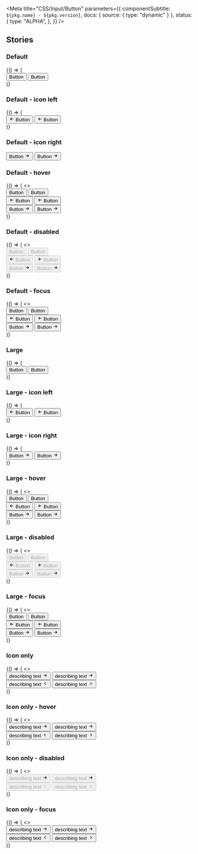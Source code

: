 
<Meta
  title="CSS/Input/Button"
  parameters={{
    componentSubtitle: `${pkg.name} - ${pkg.version}`,
    docs: { source: { type: "dynamic" } },
    status: {
      type: "ALPHA",
    },
  }}
/>

<Description markdown={readme} />

## Stories

### Default

<Canvas>
  <Story name="Default">
    {() => (
      <div class="denhaag-button-group">
        <button class="denhaag-button">Button</button>
        <button class="denhaag-button denhaag-button--secondary-action">Button</button>
      </div>
    )}
  </Story>
</Canvas>

### Default - icon left

<Canvas>
  <Story name="Default - icon left">
    {() => (
      <div class="denhaag-button-group">
        <button class="denhaag-button denhaag-button--start-icon">
          <span class="denhaag-button__icon">
            <svg
              width="1em"
              height="1em"
              viewBox="0 0 24 24"
              xmlns="http://www.w3.org/2000/svg"
              class="denhaag-icon"
              focusable="false"
              aria-hidden="true"
            >
              <path d="M11.707 18.707a1 1 0 01-1.414 0l-6-6a1 1 0 010-1.414l6-6a1 1 0 111.414 1.414L7.414 11H19a1 1 0 110 2H7.414l4.293 4.293a1 1 0 010 1.414z"></path>
            </svg>
          </span>
          Button
        </button>
        <button class="denhaag-button denhaag-button--secondary-action denhaag-button--start-icon">
          <span class="denhaag-button__icon">
            <svg
              width="1em"
              height="1em"
              viewBox="0 0 24 24"
              xmlns="http://www.w3.org/2000/svg"
              class="denhaag-icon"
              focusable="false"
              aria-hidden="true"
            >
              <path d="M11.707 18.707a1 1 0 01-1.414 0l-6-6a1 1 0 010-1.414l6-6a1 1 0 111.414 1.414L7.414 11H19a1 1 0 110 2H7.414l4.293 4.293a1 1 0 010 1.414z"></path>
            </svg>
          </span>
          Button
        </button>
      </div>
    )}
  </Story>
</Canvas>

### Default - icon right

<Canvas>
  <Story name="Default - icon right">
    <div class="denhaag-button-group">
      <button class="denhaag-button denhaag-button--end-icon">
        Button
        <span class="denhaag-button__icon">
          <svg
            width="1em"
            height="1em"
            viewBox="0 0 24 24"
            xmlns="http://www.w3.org/2000/svg"
            class="denhaag-icon"
            focusable="false"
            aria-hidden="true"
          >
            <path d="M12.293 5.293a1 1 0 011.414 0l6 6a1 1 0 010 1.414l-6 6a1 1 0 01-1.414-1.414L16.586 13H5a1 1 0 110-2h11.586l-4.293-4.293a1 1 0 010-1.414z"></path>
          </svg>
        </span>
      </button>
      <button class="denhaag-button denhaag-button--secondary-action denhaag-button--end-icon">
        Button
        <span class="denhaag-button__icon">
          <svg
            width="1em"
            height="1em"
            viewBox="0 0 24 24"
            xmlns="http://www.w3.org/2000/svg"
            class="denhaag-icon"
            focusable="false"
            aria-hidden="true"
          >
            <path d="M12.293 5.293a1 1 0 011.414 0l6 6a1 1 0 010 1.414l-6 6a1 1 0 01-1.414-1.414L16.586 13H5a1 1 0 110-2h11.586l-4.293-4.293a1 1 0 010-1.414z"></path>
          </svg>
        </span>
      </button>
    </div>
  </Story>
</Canvas>

### Default - hover

<Canvas>
  <Story name="Default - hover">
    {() => (
      <>
        <div class="denhaag-button-group">
          <button class="denhaag-button denhaag-button--hover">Button</button>
          <button class="denhaag-button denhaag-button--secondary-action denhaag-button--hover">Button</button>
        </div>
        <div class="denhaag-button-group">
          <button class="denhaag-button denhaag-button--start-icon denhaag-button--hover">
            <span class="denhaag-button__icon">
              <svg
                width="1em"
                height="1em"
                viewBox="0 0 24 24"
                xmlns="http://www.w3.org/2000/svg"
                class="denhaag-icon"
                focusable="false"
                aria-hidden="true"
              >
                <path d="M11.707 18.707a1 1 0 01-1.414 0l-6-6a1 1 0 010-1.414l6-6a1 1 0 111.414 1.414L7.414 11H19a1 1 0 110 2H7.414l4.293 4.293a1 1 0 010 1.414z"></path>
              </svg>
            </span>
            Button
          </button>
          <button class="denhaag-button denhaag-button--secondary-action denhaag-button--start-icon denhaag-button--hover">
            <span class="denhaag-button__icon">
              <svg
                width="1em"
                height="1em"
                viewBox="0 0 24 24"
                xmlns="http://www.w3.org/2000/svg"
                class="denhaag-icon"
                focusable="false"
                aria-hidden="true"
              >
                <path d="M11.707 18.707a1 1 0 01-1.414 0l-6-6a1 1 0 010-1.414l6-6a1 1 0 111.414 1.414L7.414 11H19a1 1 0 110 2H7.414l4.293 4.293a1 1 0 010 1.414z"></path>
              </svg>
            </span>
            Button
          </button>
        </div>
        <div class="denhaag-button-group">
          <button class="denhaag-button denhaag-button--end-icon denhaag-button--hover">
            Button
            <span class="denhaag-button__icon">
              <svg
                width="1em"
                height="1em"
                viewBox="0 0 24 24"
                xmlns="http://www.w3.org/2000/svg"
                class="denhaag-icon"
                focusable="false"
                aria-hidden="true"
              >
                <path d="M12.293 5.293a1 1 0 011.414 0l6 6a1 1 0 010 1.414l-6 6a1 1 0 01-1.414-1.414L16.586 13H5a1 1 0 110-2h11.586l-4.293-4.293a1 1 0 010-1.414z"></path>
              </svg>
            </span>
          </button>
          <button class="denhaag-button denhaag-button--secondary-action denhaag-button--end-icon denhaag-button--hover">
            Button
            <span class="denhaag-button__icon">
              <svg
                width="1em"
                height="1em"
                viewBox="0 0 24 24"
                xmlns="http://www.w3.org/2000/svg"
                class="denhaag-icon"
                focusable="false"
                aria-hidden="true"
              >
                <path d="M12.293 5.293a1 1 0 011.414 0l6 6a1 1 0 010 1.414l-6 6a1 1 0 01-1.414-1.414L16.586 13H5a1 1 0 110-2h11.586l-4.293-4.293a1 1 0 010-1.414z"></path>
              </svg>
            </span>
          </button>
        </div>
      </>
    )}
  </Story>
</Canvas>

### Default - disabled

<Canvas>
  <Story name="Default - disabled">
    {() => (
      <>
        <div class="denhaag-button-group">
          <button disabled class="denhaag-button denhaag-button--disabled">
            Button
          </button>
          <button disabled class="denhaag-button denhaag-button--secondary-action denhaag-button--disabled">
            Button
          </button>
        </div>
        <div class="denhaag-button-group">
          <button disabled class="denhaag-button denhaag-button--start-icon denhaag-button--disabled">
            <span class="denhaag-button__icon">
              <svg
                width="1em"
                height="1em"
                viewBox="0 0 24 24"
                xmlns="http://www.w3.org/2000/svg"
                class="denhaag-icon"
                focusable="false"
                aria-hidden="true"
              >
                <path d="M11.707 18.707a1 1 0 01-1.414 0l-6-6a1 1 0 010-1.414l6-6a1 1 0 111.414 1.414L7.414 11H19a1 1 0 110 2H7.414l4.293 4.293a1 1 0 010 1.414z"></path>
              </svg>
            </span>
            Button
          </button>
          <button
            disabled
            class="denhaag-button denhaag-button--secondary-action denhaag-button--start-icon denhaag-button--disabled"
          >
            <span class="denhaag-button__icon">
              <svg
                width="1em"
                height="1em"
                viewBox="0 0 24 24"
                xmlns="http://www.w3.org/2000/svg"
                class="denhaag-icon"
                focusable="false"
                aria-hidden="true"
              >
                <path d="M11.707 18.707a1 1 0 01-1.414 0l-6-6a1 1 0 010-1.414l6-6a1 1 0 111.414 1.414L7.414 11H19a1 1 0 110 2H7.414l4.293 4.293a1 1 0 010 1.414z"></path>
              </svg>
            </span>
            Button
          </button>
        </div>
        <div class="denhaag-button-group">
          <button disabled class="denhaag-button denhaag-button--end-icon denhaag-button--disabled">
            Button
            <span class="denhaag-button__icon">
              <svg
                width="1em"
                height="1em"
                viewBox="0 0 24 24"
                xmlns="http://www.w3.org/2000/svg"
                class="denhaag-icon"
                focusable="false"
                aria-hidden="true"
              >
                <path d="M12.293 5.293a1 1 0 011.414 0l6 6a1 1 0 010 1.414l-6 6a1 1 0 01-1.414-1.414L16.586 13H5a1 1 0 110-2h11.586l-4.293-4.293a1 1 0 010-1.414z"></path>
              </svg>
            </span>
          </button>
          <button
            disabled
            class="denhaag-button denhaag-button--secondary-action denhaag-button--end-icon denhaag-button--disabled"
          >
            Button
            <span class="denhaag-button__icon">
              <svg
                width="1em"
                height="1em"
                viewBox="0 0 24 24"
                xmlns="http://www.w3.org/2000/svg"
                class="denhaag-icon"
                focusable="false"
                aria-hidden="true"
              >
                <path d="M12.293 5.293a1 1 0 011.414 0l6 6a1 1 0 010 1.414l-6 6a1 1 0 01-1.414-1.414L16.586 13H5a1 1 0 110-2h11.586l-4.293-4.293a1 1 0 010-1.414z"></path>
              </svg>
            </span>
          </button>
        </div>
      </>
    )}
  </Story>
</Canvas>

### Default - focus

<Canvas>
  <Story name="Default - focus">
    {() => (
      <>
        <div class="denhaag-button-group">
          <button class="denhaag-button denhaag-button--focus">Button</button>
          <button class="denhaag-button denhaag-button--secondary-action denhaag-button--focus">Button</button>
        </div>
        <div class="denhaag-button-group">
          <button class="denhaag-button denhaag-button--start-icon denhaag-button--focus">
            <span class="denhaag-button__icon">
              <svg
                width="1em"
                height="1em"
                viewBox="0 0 24 24"
                xmlns="http://www.w3.org/2000/svg"
                class="denhaag-icon"
                focusable="false"
                aria-hidden="true"
              >
                <path d="M11.707 18.707a1 1 0 01-1.414 0l-6-6a1 1 0 010-1.414l6-6a1 1 0 111.414 1.414L7.414 11H19a1 1 0 110 2H7.414l4.293 4.293a1 1 0 010 1.414z"></path>
              </svg>
            </span>
            Button
          </button>
          <button class="denhaag-button denhaag-button--secondary-action denhaag-button--start-icon denhaag-button--focus">
            <span class="denhaag-button__icon">
              <svg
                width="1em"
                height="1em"
                viewBox="0 0 24 24"
                xmlns="http://www.w3.org/2000/svg"
                class="denhaag-icon"
                focusable="false"
                aria-hidden="true"
              >
                <path d="M11.707 18.707a1 1 0 01-1.414 0l-6-6a1 1 0 010-1.414l6-6a1 1 0 111.414 1.414L7.414 11H19a1 1 0 110 2H7.414l4.293 4.293a1 1 0 010 1.414z"></path>
              </svg>
            </span>
            Button
          </button>
        </div>
        <div class="denhaag-button-group">
          <button class="denhaag-button denhaag-button--end-icon denhaag-button--focus">
            Button
            <span class="denhaag-button__icon">
              <svg
                width="1em"
                height="1em"
                viewBox="0 0 24 24"
                xmlns="http://www.w3.org/2000/svg"
                class="denhaag-icon"
                focusable="false"
                aria-hidden="true"
              >
                <path d="M12.293 5.293a1 1 0 011.414 0l6 6a1 1 0 010 1.414l-6 6a1 1 0 01-1.414-1.414L16.586 13H5a1 1 0 110-2h11.586l-4.293-4.293a1 1 0 010-1.414z"></path>
              </svg>
            </span>
          </button>
          <button class="denhaag-button denhaag-button--secondary-action denhaag-button--end-icon denhaag-button--focus">
            Button
            <span class="denhaag-button__icon">
              <svg
                width="1em"
                height="1em"
                viewBox="0 0 24 24"
                xmlns="http://www.w3.org/2000/svg"
                class="denhaag-icon"
                focusable="false"
                aria-hidden="true"
              >
                <path d="M12.293 5.293a1 1 0 011.414 0l6 6a1 1 0 010 1.414l-6 6a1 1 0 01-1.414-1.414L16.586 13H5a1 1 0 110-2h11.586l-4.293-4.293a1 1 0 010-1.414z"></path>
              </svg>
            </span>
          </button>
        </div>
      </>
    )}
  </Story>
</Canvas>

### Large

<Canvas>
  <Story name="Large">
    {() => (
      <div class="denhaag-button-group">
        <button class="denhaag-button denhaag-button--large">Button</button>
        <button class="denhaag-button denhaag-button--large denhaag-button--secondary-action">Button</button>
      </div>
    )}
  </Story>
</Canvas>

### Large - icon left

<Canvas>
  <Story name="Large - icon left">
    {() => (
      <div class="denhaag-button-group">
        <button class="denhaag-button denhaag-button--large denhaag-button--start-icon">
          <span class="denhaag-button__icon">
            <svg
              width="1em"
              height="1em"
              viewBox="0 0 24 24"
              xmlns="http://www.w3.org/2000/svg"
              class="denhaag-icon"
              focusable="false"
              aria-hidden="true"
            >
              <path d="M11.707 18.707a1 1 0 01-1.414 0l-6-6a1 1 0 010-1.414l6-6a1 1 0 111.414 1.414L7.414 11H19a1 1 0 110 2H7.414l4.293 4.293a1 1 0 010 1.414z"></path>
            </svg>
          </span>
          Button
        </button>
        <button class="denhaag-button denhaag-button--large denhaag-button--secondary-action denhaag-button--start-icon">
          <span class="denhaag-button__icon">
            <svg
              width="1em"
              height="1em"
              viewBox="0 0 24 24"
              xmlns="http://www.w3.org/2000/svg"
              class="denhaag-icon"
              focusable="false"
              aria-hidden="true"
            >
              <path d="M11.707 18.707a1 1 0 01-1.414 0l-6-6a1 1 0 010-1.414l6-6a1 1 0 111.414 1.414L7.414 11H19a1 1 0 110 2H7.414l4.293 4.293a1 1 0 010 1.414z"></path>
            </svg>
          </span>
          Button
        </button>
      </div>
    )}
  </Story>
</Canvas>

### Large - icon right

<Canvas>
  <Story name="Large - icon right">
    {() => (
      <div class="denhaag-button-group">
        <button class="denhaag-button denhaag-button--large denhaag-button--end-icon">
          Button
          <span class="denhaag-button__icon">
            <svg
              width="1em"
              height="1em"
              viewBox="0 0 24 24"
              xmlns="http://www.w3.org/2000/svg"
              class="denhaag-icon"
              focusable="false"
              aria-hidden="true"
            >
              <path d="M12.293 5.293a1 1 0 011.414 0l6 6a1 1 0 010 1.414l-6 6a1 1 0 01-1.414-1.414L16.586 13H5a1 1 0 110-2h11.586l-4.293-4.293a1 1 0 010-1.414z"></path>
            </svg>
          </span>
        </button>
        <button class="denhaag-button denhaag-button--large denhaag-button--secondary-action denhaag-button--end-icon">
          Button
          <span class="denhaag-button__icon">
            <svg
              width="1em"
              height="1em"
              viewBox="0 0 24 24"
              xmlns="http://www.w3.org/2000/svg"
              class="denhaag-icon"
              focusable="false"
              aria-hidden="true"
            >
              <path d="M12.293 5.293a1 1 0 011.414 0l6 6a1 1 0 010 1.414l-6 6a1 1 0 01-1.414-1.414L16.586 13H5a1 1 0 110-2h11.586l-4.293-4.293a1 1 0 010-1.414z"></path>
            </svg>
          </span>
        </button>
      </div>
    )}
  </Story>
</Canvas>

### Large - hover

<Canvas>
  <Story name="Large - hover">
    {() => (
      <>
        <div class="denhaag-button-group">
          <button class="denhaag-button denhaag-button--large denhaag-button--hover">Button</button>
          <button class="denhaag-button denhaag-button--large denhaag-button--secondary-action denhaag-button--hover">
            Button
          </button>
        </div>
        <div class="denhaag-button-group">
          <button class="denhaag-button denhaag-button--large denhaag-button--start-icon denhaag-button--hover">
            <span class="denhaag-button__icon">
              <svg
                width="1em"
                height="1em"
                viewBox="0 0 24 24"
                xmlns="http://www.w3.org/2000/svg"
                class="denhaag-icon"
                focusable="false"
                aria-hidden="true"
              >
                <path d="M11.707 18.707a1 1 0 01-1.414 0l-6-6a1 1 0 010-1.414l6-6a1 1 0 111.414 1.414L7.414 11H19a1 1 0 110 2H7.414l4.293 4.293a1 1 0 010 1.414z"></path>
              </svg>
            </span>
            Button
          </button>
          <button class="denhaag-button denhaag-button--large denhaag-button--secondary-action denhaag-button--start-icon denhaag-button--hover">
            <span class="denhaag-button__icon">
              <svg
                width="1em"
                height="1em"
                viewBox="0 0 24 24"
                xmlns="http://www.w3.org/2000/svg"
                class="denhaag-icon"
                focusable="false"
                aria-hidden="true"
              >
                <path d="M11.707 18.707a1 1 0 01-1.414 0l-6-6a1 1 0 010-1.414l6-6a1 1 0 111.414 1.414L7.414 11H19a1 1 0 110 2H7.414l4.293 4.293a1 1 0 010 1.414z"></path>
              </svg>
            </span>
            Button
          </button>
        </div>
        <div class="denhaag-button-group">
          <button class="denhaag-button denhaag-button--large denhaag-button--end-icon denhaag-button--hover">
            Button
            <span class="denhaag-button__icon">
              <svg
                width="1em"
                height="1em"
                viewBox="0 0 24 24"
                xmlns="http://www.w3.org/2000/svg"
                class="denhaag-icon"
                focusable="false"
                aria-hidden="true"
              >
                <path d="M12.293 5.293a1 1 0 011.414 0l6 6a1 1 0 010 1.414l-6 6a1 1 0 01-1.414-1.414L16.586 13H5a1 1 0 110-2h11.586l-4.293-4.293a1 1 0 010-1.414z"></path>
              </svg>
            </span>
          </button>
          <button class="denhaag-button denhaag-button--large denhaag-button--secondary-action denhaag-button--end-icon denhaag-button--hover">
            Button
            <span class="denhaag-button__icon">
              <svg
                width="1em"
                height="1em"
                viewBox="0 0 24 24"
                xmlns="http://www.w3.org/2000/svg"
                class="denhaag-icon"
                focusable="false"
                aria-hidden="true"
              >
                <path d="M12.293 5.293a1 1 0 011.414 0l6 6a1 1 0 010 1.414l-6 6a1 1 0 01-1.414-1.414L16.586 13H5a1 1 0 110-2h11.586l-4.293-4.293a1 1 0 010-1.414z"></path>
              </svg>
            </span>
          </button>
        </div>
      </>
    )}
  </Story>
</Canvas>

### Large - disabled

<Canvas>
  <Story name="Large - disabled">
    {() => (
      <>
        <div class="denhaag-button-group">
          <button disabled class="denhaag-button denhaag-button--large denhaag-button--disabled">
            Button
          </button>
          <button
            disabled
            class="denhaag-button denhaag-button--large denhaag-button--secondary-action denhaag-button--disabled"
          >
            Button
          </button>
        </div>
        <div class="denhaag-button-group">
          <button
            disabled
            class="denhaag-button denhaag-button--large denhaag-button--start-icon denhaag-button--disabled"
          >
            <span class="denhaag-button__icon">
              <svg
                width="1em"
                height="1em"
                viewBox="0 0 24 24"
                xmlns="http://www.w3.org/2000/svg"
                class="denhaag-icon"
                focusable="false"
                aria-hidden="true"
              >
                <path d="M11.707 18.707a1 1 0 01-1.414 0l-6-6a1 1 0 010-1.414l6-6a1 1 0 111.414 1.414L7.414 11H19a1 1 0 110 2H7.414l4.293 4.293a1 1 0 010 1.414z"></path>
              </svg>
            </span>
            Button
          </button>
          <button
            disabled
            class="denhaag-button denhaag-button--large denhaag-button--secondary-action denhaag-button--start-icon denhaag-button--disabled"
          >
            <span class="denhaag-button__icon">
              <svg
                width="1em"
                height="1em"
                viewBox="0 0 24 24"
                xmlns="http://www.w3.org/2000/svg"
                class="denhaag-icon"
                focusable="false"
                aria-hidden="true"
              >
                <path d="M11.707 18.707a1 1 0 01-1.414 0l-6-6a1 1 0 010-1.414l6-6a1 1 0 111.414 1.414L7.414 11H19a1 1 0 110 2H7.414l4.293 4.293a1 1 0 010 1.414z"></path>
              </svg>
            </span>
            Button
          </button>
        </div>
        <div class="denhaag-button-group">
          <button
            disabled
            class="denhaag-button denhaag-button--large denhaag-button--end-icon denhaag-button--disabled"
          >
            Button
            <span class="denhaag-button__icon">
              <svg
                width="1em"
                height="1em"
                viewBox="0 0 24 24"
                xmlns="http://www.w3.org/2000/svg"
                class="denhaag-icon"
                focusable="false"
                aria-hidden="true"
              >
                <path d="M12.293 5.293a1 1 0 011.414 0l6 6a1 1 0 010 1.414l-6 6a1 1 0 01-1.414-1.414L16.586 13H5a1 1 0 110-2h11.586l-4.293-4.293a1 1 0 010-1.414z"></path>
              </svg>
            </span>
          </button>
          <button
            disabled
            class="denhaag-button denhaag-button--large denhaag-button--secondary-action denhaag-button--end-icon denhaag-button--disabled"
          >
            Button
            <span class="denhaag-button__icon">
              <svg
                width="1em"
                height="1em"
                viewBox="0 0 24 24"
                xmlns="http://www.w3.org/2000/svg"
                class="denhaag-icon"
                focusable="false"
                aria-hidden="true"
              >
                <path d="M12.293 5.293a1 1 0 011.414 0l6 6a1 1 0 010 1.414l-6 6a1 1 0 01-1.414-1.414L16.586 13H5a1 1 0 110-2h11.586l-4.293-4.293a1 1 0 010-1.414z"></path>
              </svg>
            </span>
          </button>
        </div>
      </>
    )}
  </Story>
</Canvas>

### Large - focus

<Canvas>
  <Story name="Large - focus">
    {() => (
      <>
        <div class="denhaag-button-group">
          <button class="denhaag-button denhaag-button--large denhaag-button--focus">Button</button>
          <button class="denhaag-button denhaag-button--large denhaag-button--secondary-action denhaag-button--focus">
            Button
          </button>
        </div>
        <div class="denhaag-button-group">
          <button class="denhaag-button denhaag-button--large denhaag-button--start-icon denhaag-button--focus">
            <span class="denhaag-button__icon">
              <svg
                width="1em"
                height="1em"
                viewBox="0 0 24 24"
                xmlns="http://www.w3.org/2000/svg"
                class="denhaag-icon"
                focusable="false"
                aria-hidden="true"
              >
                <path d="M11.707 18.707a1 1 0 01-1.414 0l-6-6a1 1 0 010-1.414l6-6a1 1 0 111.414 1.414L7.414 11H19a1 1 0 110 2H7.414l4.293 4.293a1 1 0 010 1.414z"></path>
              </svg>
            </span>
            Button
          </button>
          <button class="denhaag-button denhaag-button--large denhaag-button--secondary-action denhaag-button--start-icon denhaag-button--focus">
            <span class="denhaag-button__icon">
              <svg
                width="1em"
                height="1em"
                viewBox="0 0 24 24"
                xmlns="http://www.w3.org/2000/svg"
                class="denhaag-icon"
                focusable="false"
                aria-hidden="true"
              >
                <path d="M11.707 18.707a1 1 0 01-1.414 0l-6-6a1 1 0 010-1.414l6-6a1 1 0 111.414 1.414L7.414 11H19a1 1 0 110 2H7.414l4.293 4.293a1 1 0 010 1.414z"></path>
              </svg>
            </span>
            Button
          </button>
        </div>
        <div class="denhaag-button-group">
          <button class="denhaag-button denhaag-button--large denhaag-button--end-icon denhaag-button--focus">
            Button
            <span class="denhaag-button__icon">
              <svg
                width="1em"
                height="1em"
                viewBox="0 0 24 24"
                xmlns="http://www.w3.org/2000/svg"
                class="denhaag-icon"
                focusable="false"
                aria-hidden="true"
              >
                <path d="M12.293 5.293a1 1 0 011.414 0l6 6a1 1 0 010 1.414l-6 6a1 1 0 01-1.414-1.414L16.586 13H5a1 1 0 110-2h11.586l-4.293-4.293a1 1 0 010-1.414z"></path>
              </svg>
            </span>
          </button>
          <button class="denhaag-button denhaag-button--large denhaag-button--secondary-action denhaag-button--end-icon denhaag-button--focus">
            Button
            <span class="denhaag-button__icon">
              <svg
                width="1em"
                height="1em"
                viewBox="0 0 24 24"
                xmlns="http://www.w3.org/2000/svg"
                class="denhaag-icon"
                focusable="false"
                aria-hidden="true"
              >
                <path d="M12.293 5.293a1 1 0 011.414 0l6 6a1 1 0 010 1.414l-6 6a1 1 0 01-1.414-1.414L16.586 13H5a1 1 0 110-2h11.586l-4.293-4.293a1 1 0 010-1.414z"></path>
              </svg>
            </span>
          </button>
        </div>
      </>
    )}
  </Story>
</Canvas>

### Icon only

<Canvas>
  <Story name="Icon only">
    {() => (
      <>
        <div class="denhaag-button-group">
          <button class="denhaag-button denhaag-button--icon-only">
            <span class="denhaag-button__sr-only">describing text</span>
            <span class="denhaag-button__icon">
              <svg
                width="1em"
                height="1em"
                viewBox="0 0 24 24"
                xmlns="http://www.w3.org/2000/svg"
                class="denhaag-icon"
                focusable="false"
                aria-hidden="true"
              >
                <path d="M12.293 5.293a1 1 0 011.414 0l6 6a1 1 0 010 1.414l-6 6a1 1 0 01-1.414-1.414L16.586 13H5a1 1 0 110-2h11.586l-4.293-4.293a1 1 0 010-1.414z"></path>
              </svg>
            </span>
          </button>
          <button class="denhaag-button denhaag-button--secondary-action denhaag-button--icon-only">
            <span class="denhaag-button__sr-only">describing text</span>
            <span class="denhaag-button__icon">
              <svg
                width="1em"
                height="1em"
                viewBox="0 0 24 24"
                xmlns="http://www.w3.org/2000/svg"
                class="denhaag-icon"
                focusable="false"
                aria-hidden="true"
              >
                <path d="M12.293 5.293a1 1 0 011.414 0l6 6a1 1 0 010 1.414l-6 6a1 1 0 01-1.414-1.414L16.586 13H5a1 1 0 110-2h11.586l-4.293-4.293a1 1 0 010-1.414z"></path>
              </svg>
            </span>
          </button>
        </div>
        <div class="denhaag-button-group">
          <button class="denhaag-button denhaag-button--icon-only">
            <span class="denhaag-button__sr-only">describing text</span>
            <span class="denhaag-button__icon">
              <svg
                width="1em"
                height="1em"
                viewBox="0 0 20 20"
                xmlns="http://www.w3.org/2000/svg"
                class="denhaag-icon"
                focusable="false"
                aria-hidden="true"
              >
                <path
                  d="M12.2559 4.41009C12.5814 4.73553 12.5814 5.26317 12.2559 5.5886L7.84518 9.99935L12.2559 14.4101C12.5814 14.7355 12.5814 15.2632 12.2559 15.5886C11.9305 15.914 11.4028 15.914 11.0774 15.5886L6.07741 10.5886C5.75197 10.2632 5.75197 9.73553 6.07741 9.41009L11.0774 4.41009C11.4028 4.08466 11.9305 4.08466 12.2559 4.41009Z"
                  fill="currentColor"
                />
              </svg>
            </span>
          </button>
          <button class="denhaag-button denhaag-button--icon-only">
            <span class="denhaag-button__sr-only">describing text</span>
            <span class="denhaag-button__icon">
              <svg
                width="1em"
                height="1em"
                viewBox="0 0 20 20"
                xmlns="http://www.w3.org/2000/svg"
                class="denhaag-icon"
                focusable="false"
                aria-hidden="true"
              >
                <path
                  d="M7.74408 15.5899C7.41864 15.2645 7.41864 14.7368 7.74408 14.4114L12.1548 10.0007L7.74408 5.58991C7.41864 5.26447 7.41864 4.73683 7.74408 4.4114C8.06951 4.08596 8.59715 4.08596 8.92259 4.4114L13.9226 9.4114C14.248 9.73683 14.248 10.2645 13.9226 10.5899L8.92259 15.5899C8.59715 15.9153 8.06951 15.9153 7.74408 15.5899Z"
                  fill="currentColor"
                />
              </svg>
            </span>
          </button>
        </div>
      </>
    )}
  </Story>
</Canvas>

### Icon only - hover

<Canvas>
  <Story name="Icon only - hover">
    {() => (
      <>
        <div class="denhaag-button-group">
          <button class="denhaag-button denhaag-button--icon-only denhaag-button--hover">
            <span class="denhaag-button__sr-only">describing text</span>
            <span class="denhaag-button__icon">
              <svg
                width="1em"
                height="1em"
                viewBox="0 0 24 24"
                xmlns="http://www.w3.org/2000/svg"
                class="denhaag-icon"
                focusable="false"
                aria-hidden="true"
              >
                <path d="M12.293 5.293a1 1 0 011.414 0l6 6a1 1 0 010 1.414l-6 6a1 1 0 01-1.414-1.414L16.586 13H5a1 1 0 110-2h11.586l-4.293-4.293a1 1 0 010-1.414z"></path>
              </svg>
            </span>
          </button>
          <button class="denhaag-button denhaag-button--secondary-action denhaag-button--icon-only denhaag-button--hover">
            <span class="denhaag-button__sr-only">describing text</span>
            <span class="denhaag-button__icon">
              <svg
                width="1em"
                height="1em"
                viewBox="0 0 24 24"
                xmlns="http://www.w3.org/2000/svg"
                class="denhaag-icon"
                focusable="false"
                aria-hidden="true"
              >
                <path d="M12.293 5.293a1 1 0 011.414 0l6 6a1 1 0 010 1.414l-6 6a1 1 0 01-1.414-1.414L16.586 13H5a1 1 0 110-2h11.586l-4.293-4.293a1 1 0 010-1.414z"></path>
              </svg>
            </span>
          </button>
        </div>
        <div class="denhaag-button-group">
          <button class="denhaag-button denhaag-button--icon-only denhaag-button--hover">
            <span class="denhaag-button__sr-only">describing text</span>
            <span class="denhaag-button__icon">
              <svg
                width="1em"
                height="1em"
                viewBox="0 0 20 20"
                xmlns="http://www.w3.org/2000/svg"
                class="denhaag-icon"
                focusable="false"
                aria-hidden="true"
              >
                <path
                  d="M12.2559 4.41009C12.5814 4.73553 12.5814 5.26317 12.2559 5.5886L7.84518 9.99935L12.2559 14.4101C12.5814 14.7355 12.5814 15.2632 12.2559 15.5886C11.9305 15.914 11.4028 15.914 11.0774 15.5886L6.07741 10.5886C5.75197 10.2632 5.75197 9.73553 6.07741 9.41009L11.0774 4.41009C11.4028 4.08466 11.9305 4.08466 12.2559 4.41009Z"
                  fill="currentColor"
                />
              </svg>
            </span>
          </button>
          <button class="denhaag-button denhaag-button--icon-only denhaag-button--hover">
            <span class="denhaag-button__sr-only">describing text</span>
            <span class="denhaag-button__icon">
              <svg
                width="1em"
                height="1em"
                viewBox="0 0 20 20"
                xmlns="http://www.w3.org/2000/svg"
                class="denhaag-icon"
                focusable="false"
                aria-hidden="true"
              >
                <path
                  d="M7.74408 15.5899C7.41864 15.2645 7.41864 14.7368 7.74408 14.4114L12.1548 10.0007L7.74408 5.58991C7.41864 5.26447 7.41864 4.73683 7.74408 4.4114C8.06951 4.08596 8.59715 4.08596 8.92259 4.4114L13.9226 9.4114C14.248 9.73683 14.248 10.2645 13.9226 10.5899L8.92259 15.5899C8.59715 15.9153 8.06951 15.9153 7.74408 15.5899Z"
                  fill="currentColor"
                />
              </svg>
            </span>
          </button>
        </div>
      </>
    )}
  </Story>
</Canvas>

### Icon only - disabled

<Canvas>
  <Story name="Icon only - disabled">
    {() => (
      <>
        <div class="denhaag-button-group">
          <button disabled class="denhaag-button denhaag-button--icon-only denhaag-button--disabled">
            <span class="denhaag-button__sr-only">describing text</span>
            <span class="denhaag-button__icon">
              <svg
                width="1em"
                height="1em"
                viewBox="0 0 24 24"
                xmlns="http://www.w3.org/2000/svg"
                class="denhaag-icon"
                focusable="false"
                aria-hidden="true"
              >
                <path d="M12.293 5.293a1 1 0 011.414 0l6 6a1 1 0 010 1.414l-6 6a1 1 0 01-1.414-1.414L16.586 13H5a1 1 0 110-2h11.586l-4.293-4.293a1 1 0 010-1.414z"></path>
              </svg>
            </span>
          </button>
          <button
            disabled
            class="denhaag-button denhaag-button--secondary-action denhaag-button--icon-only denhaag-button--disabled"
          >
            <span class="denhaag-button__sr-only">describing text</span>
            <span class="denhaag-button__icon">
              <svg
                width="1em"
                height="1em"
                viewBox="0 0 24 24"
                xmlns="http://www.w3.org/2000/svg"
                class="denhaag-icon"
                focusable="false"
                aria-hidden="true"
              >
                <path d="M12.293 5.293a1 1 0 011.414 0l6 6a1 1 0 010 1.414l-6 6a1 1 0 01-1.414-1.414L16.586 13H5a1 1 0 110-2h11.586l-4.293-4.293a1 1 0 010-1.414z"></path>
              </svg>
            </span>
          </button>
        </div>
        <div class="denhaag-button-group">
          <button disabled class="denhaag-button denhaag-button--icon-only denhaag-button--disabled">
            <span class="denhaag-button__sr-only">describing text</span>
            <span class="denhaag-button__icon">
              <svg
                width="1em"
                height="1em"
                viewBox="0 0 20 20"
                xmlns="http://www.w3.org/2000/svg"
                class="denhaag-icon"
                focusable="false"
                aria-hidden="true"
              >
                <path
                  d="M12.2559 4.41009C12.5814 4.73553 12.5814 5.26317 12.2559 5.5886L7.84518 9.99935L12.2559 14.4101C12.5814 14.7355 12.5814 15.2632 12.2559 15.5886C11.9305 15.914 11.4028 15.914 11.0774 15.5886L6.07741 10.5886C5.75197 10.2632 5.75197 9.73553 6.07741 9.41009L11.0774 4.41009C11.4028 4.08466 11.9305 4.08466 12.2559 4.41009Z"
                  fill="currentColor"
                />
              </svg>
            </span>
          </button>
          <button disabled class="denhaag-button denhaag-button--icon-only denhaag-button--disabled">
            <span class="denhaag-button__sr-only">describing text</span>
            <span class="denhaag-button__icon">
              <svg
                width="1em"
                height="1em"
                viewBox="0 0 20 20"
                xmlns="http://www.w3.org/2000/svg"
                class="denhaag-icon"
                focusable="false"
                aria-hidden="true"
              >
                <path
                  d="M7.74408 15.5899C7.41864 15.2645 7.41864 14.7368 7.74408 14.4114L12.1548 10.0007L7.74408 5.58991C7.41864 5.26447 7.41864 4.73683 7.74408 4.4114C8.06951 4.08596 8.59715 4.08596 8.92259 4.4114L13.9226 9.4114C14.248 9.73683 14.248 10.2645 13.9226 10.5899L8.92259 15.5899C8.59715 15.9153 8.06951 15.9153 7.74408 15.5899Z"
                  fill="currentColor"
                />
              </svg>
            </span>
          </button>
        </div>
      </>
    )}
  </Story>
</Canvas>

### Icon only - focus

<Canvas>
  <Story name="Icon only - focus">
    {() => (
      <>
        <div class="denhaag-button-group">
          <button class="denhaag-button denhaag-button--icon-only denhaag-button--focus">
            <span class="denhaag-button__sr-only">describing text</span>
            <span class="denhaag-button__icon">
              <svg
                width="1em"
                height="1em"
                viewBox="0 0 24 24"
                xmlns="http://www.w3.org/2000/svg"
                class="denhaag-icon"
                focusable="false"
                aria-hidden="true"
              >
                <path d="M12.293 5.293a1 1 0 011.414 0l6 6a1 1 0 010 1.414l-6 6a1 1 0 01-1.414-1.414L16.586 13H5a1 1 0 110-2h11.586l-4.293-4.293a1 1 0 010-1.414z"></path>
              </svg>
            </span>
          </button>
          <button class="denhaag-button denhaag-button--secondary-action denhaag-button--icon-only denhaag-button--focus">
            <span class="denhaag-button__sr-only">describing text</span>
            <span class="denhaag-button__icon">
              <svg
                width="1em"
                height="1em"
                viewBox="0 0 24 24"
                xmlns="http://www.w3.org/2000/svg"
                class="denhaag-icon"
                focusable="false"
                aria-hidden="true"
              >
                <path d="M12.293 5.293a1 1 0 011.414 0l6 6a1 1 0 010 1.414l-6 6a1 1 0 01-1.414-1.414L16.586 13H5a1 1 0 110-2h11.586l-4.293-4.293a1 1 0 010-1.414z"></path>
              </svg>
            </span>
          </button>
        </div>
        <div class="denhaag-button-group">
          <button class="denhaag-button denhaag-button--icon-only denhaag-button--focus">
            <span class="denhaag-button__sr-only">describing text</span>
            <span class="denhaag-button__icon">
              <svg
                width="1em"
                height="1em"
                viewBox="0 0 20 20"
                xmlns="http://www.w3.org/2000/svg"
                class="denhaag-icon"
                focusable="false"
                aria-hidden="true"
              >
                <path
                  d="M12.2559 4.41009C12.5814 4.73553 12.5814 5.26317 12.2559 5.5886L7.84518 9.99935L12.2559 14.4101C12.5814 14.7355 12.5814 15.2632 12.2559 15.5886C11.9305 15.914 11.4028 15.914 11.0774 15.5886L6.07741 10.5886C5.75197 10.2632 5.75197 9.73553 6.07741 9.41009L11.0774 4.41009C11.4028 4.08466 11.9305 4.08466 12.2559 4.41009Z"
                  fill="currentColor"
                />
              </svg>
            </span>
          </button>
          <button class="denhaag-button denhaag-button--icon-only denhaag-button--focus">
            <span class="denhaag-button__sr-only">describing text</span>
            <span class="denhaag-button__icon">
              <svg
                width="1em"
                height="1em"
                viewBox="0 0 20 20"
                xmlns="http://www.w3.org/2000/svg"
                class="denhaag-icon"
                focusable="false"
                aria-hidden="true"
              >
                <path
                  d="M7.74408 15.5899C7.41864 15.2645 7.41864 14.7368 7.74408 14.4114L12.1548 10.0007L7.74408 5.58991C7.41864 5.26447 7.41864 4.73683 7.74408 4.4114C8.06951 4.08596 8.59715 4.08596 8.92259 4.4114L13.9226 9.4114C14.248 9.73683 14.248 10.2645 13.9226 10.5899L8.92259 15.5899C8.59715 15.9153 8.06951 15.9153 7.74408 15.5899Z"
                  fill="currentColor"
                />
              </svg>
            </span>
          </button>
        </div>
      </>
    )}
  </Story>
</Canvas>
